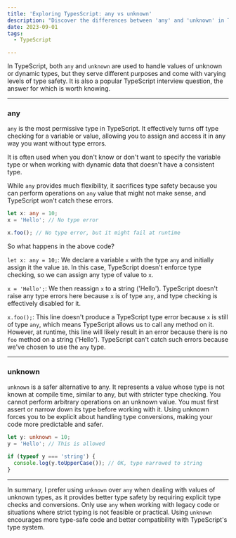 ```yaml
---
title: 'Exploring TypesScript: any vs unknown'
description: "Discover the differences between 'any' and 'unknown' in TypeScript. Learn when to use each type for safer and more maintainable code."
date: 2023-09-01
tags:
  - TypeScript

---
```


In TypeScript, both `any` and `unknown` are used to handle values of unknown or dynamic types, but they serve different purposes and come with varying levels of type safety. It is also a popular TypeScript interview question, the answer for which is worth knowing.

---

### any

`any` is the most permissive type in TypeScript. It effectively turns off type checking for a variable or value, allowing you to assign and access it in any way you want without type errors.

It is often used when you don't know or don't want to specify the variable type or when working with dynamic data that doesn't have a consistent type.

While `any` provides much flexibility, it sacrifices type safety because you can perform operations on `any` value that might not make sense, and TypeScript won't catch these errors.

```ts
let x: any = 10;
x = 'Hello'; // No type error

x.foo(); // No type error, but it might fail at runtime
```

So what happens in the above code?

`let x: any = 10;`: We declare a variable `x` with the type `any` and initially assign it the value `10`. In this case, TypeScript doesn't enforce type checking, so we can assign any type of value to `x`.

`x = 'Hello';`: We then reassign `x` to a string ('Hello'). TypeScript doesn't raise any type errors here because `x` is of type `any`, and type checking is effectively disabled for it.

`x.foo();`: This line doesn't produce a TypeScript type error because `x` is still of type `any`, which means TypeScript allows us to call any method on it. However, at runtime, this line will likely result in an error because there is no `foo` method on a string ('Hello'). TypeScript can't catch such errors because we've chosen to use the `any` type.

---

### unknown

`unknown` is a safer alternative to any. It represents a value whose type is not known at compile time, similar to any, but with stricter type checking.
You cannot perform arbitrary operations on an unknown value. You must first assert or narrow down its type before working with it.
Using unknown forces you to be explicit about handling type conversions, making your code more predictable and safer.

```ts
let y: unknown = 10;
y = 'Hello'; // This is allowed

if (typeof y === 'string') {
  console.log(y.toUpperCase()); // OK, type narrowed to string
}
```

---

In summary, I prefer using `unknown` over `any` when dealing with values of unknown types, as it provides better type safety by requiring explicit type checks and conversions. Only use `any` when working with legacy code or situations where strict typing is not feasible or practical. Using `unknown` encourages more type-safe code and better compatibility with TypeScript's type system.
